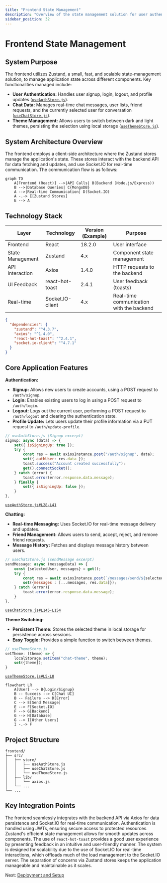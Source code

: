 ```yaml
---
title: "Frontend State Management"
description: "Overview of the state management solution for user authentication, chat data, and theme."
sidebar_position: 32
---
```


# Frontend State Management

<TOC />

## System Purpose

The frontend utilizes Zustand, a small, fast, and scalable state-management solution, to manage application state across different components.  Key functionalities managed include:

* **User Authentication:**  Handles user signup, login, logout, and profile updates ([`useAuthStore.js`](https://github.com/YOUR_GITHUB_USERNAME/YOUR_REPO_NAME/blob/main/frontend/src/store/useAuthStore.js)).
* **Chat Data:** Manages real-time chat messages, user lists, friend requests, and the currently selected user for conversation ([`useChatStore.js`](https://github.com/YOUR_GITHUB_USERNAME/YOUR_REPO_NAME/blob/main/frontend/src/store/useChatStore.js)).
* **Theme Management:** Allows users to switch between dark and light themes, persisting the selection using local storage ([`useThemeStore.js`](https://github.com/YOUR_GITHUB_USERNAME/YOUR_REPO_NAME/blob/main/frontend/src/store/useThemeStore.js)).

## System Architecture Overview

The frontend employs a client-side architecture where the Zustand stores manage the application's state.  These stores interact with the backend API for data fetching and updates, and use Socket.IO for real-time communication.  The communication flow is as follows:





```mermaid
graph TD
    A[Frontend (React)] -->|API Calls| B(Backend (Node.js/Express))
    B -->|Database Queries| C{MongoDB}
    A -->|Real-time Communication| D(Socket.IO)
    A -.-> E[Zustand Stores]
    E --> A
```



## Technology Stack

| Layer          | Technology         | Version (Example) | Purpose                                          |
|-----------------|---------------------|--------------------|------------------------------------------------------|
| Frontend        | React               | 18.2.0             | User interface                                      |
| State Management | Zustand             | 4.x                | Component state management                         |
| API Interaction | Axios               | 1.4.0              | HTTP requests to the backend                       |
| UI Feedback    | react-hot-toast    | 2.4.1              | User feedback (toasts)                              |
| Real-time      | Socket.IO-client    | 4.x                | Real-time communication with the backend             |


```json
{
  "dependencies": {
    "zustand": "^4.3.7",
    "axios": "^1.4.0",
    "react-hot-toast": "^2.4.1",
    "socket.io-client": "^4.7.1"
  }
}
```

## Core Application Features

**Authentication:**

* **Signup:** Allows new users to create accounts, using a POST request to `/auth/signup`.
* **Login:** Enables existing users to log in using a POST request to `/auth/login`.
* **Logout:** Logs out the current user, performing a POST request to `/auth/logout` and clearing the authentication state.
* **Profile Update:** Lets users update their profile information via a PUT request to `/auth/update-profile`.

```jsx
// useAuthStore.js (Signup excerpt)
signup: async (data) => {
    set({ isSigningUp: true });
    try {
        const res = await axiosInstance.post("/auth/signup", data);
        set({ authUser: res.data });
        toast.success("Account created successfully");
        get().connectSocket();
    } catch (error) {
        toast.error(error.response.data.message);
    } finally {
        set({ isSigningUp: false });
    }
},
```
[`useAuthStore.js#L28-L41`](https://github.com/YOUR_GITHUB_USERNAME/YOUR_REPO_NAME/blob/main/frontend/src/store/useAuthStore.js#L28-L41)

**Chatting:**

* **Real-time Messaging:** Uses Socket.IO for real-time message delivery and updates.
* **Friend Management:** Allows users to send, accept, reject, and remove friend requests.
* **Message History:** Fetches and displays message history between users.

```jsx
// useChatStore.js (sendMessage excerpt)
sendMessage: async (messageData) => {
    const {selectedUser, messages} = get();
    try {
        const res = await axiosInstance.post(`/messages/send/${selectedUser._id}`, messageData);
        set({messages : [...messages, res.data]});
    } catch (error){
        toast.error(error.response.data.message);
    }
},
```
[`useChatStore.js#L145-L154`](https://github.com/YOUR_GITHUB_USERNAME/YOUR_REPO_NAME/blob/main/frontend/src/store/useChatStore.js#L145-L154)

**Theme Switching:**

* **Persistent Theme:** Stores the selected theme in local storage for persistence across sessions.
* **Easy Toggle:** Provides a simple function to switch between themes.


```jsx
// useThemeStore.js
setTheme: (theme) => {
    localStorage.setItem("chat-theme", theme);
    set({theme});
}
```
[`useThemeStore.js#L5-L8`](https://github.com/YOUR_GITHUB_USERNAME/YOUR_REPO_NAME/blob/main/frontend/src/store/useThemeStore.js#L5-L8)







```mermaid
flowchart LR
    A[User] --> B{Login/Signup}
    B -- Success --> C[Chat UI]
    B -- Failure --> D[Error]
    C --> E[Send Message]
    E --> F[Socket.IO]
    F --> G[Backend]
    G --> H[Database]
    G --> I[Other Users]
    I -.-> F
```




## Project Structure

```
frontend/
├── src/
│   ├── store/
│   │   ├── useAuthStore.js
│   │   ├── useChatStore.js
│   │   └── useThemeStore.js
│   ├── lib/
│   │   └── axios.js
│   └── ...
└── ...
```


## Key Integration Points

The frontend seamlessly integrates with the backend API via Axios for data persistence and Socket.IO for real-time communication.  Authentication is handled using JWTs, ensuring secure access to protected resources.  Zustand's efficient state management allows for smooth updates across components.  The use of `react-hot-toast` provides a good user experience by presenting feedback in an intuitive and user-friendly manner.  The system is designed for scalability due to the use of Socket.IO for real-time interactions, which offloads much of the load management to the Socket.IO server. The separation of concerns via Zustand stores keeps the application manageable and maintainable as it scales.

Next: [Deployment and Setup](./4_deployment_setup.mdx)